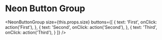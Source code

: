 
# Neon Button Group

<NeonButtonGroup
    size={this.props.size}
    buttons={[
        {
            text: 'First',
            onClick: action('First'),
        },
        {
            text: 'Second',
            onClick: action('Second'),
        },
        {
            text: 'Third',
            onClick: action('Third'),
        }
    ]}
/>
